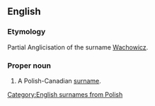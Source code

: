==English==

===Etymology===
Partial Anglicisation of the {{etyl|pl|en}} surname [[Wachowicz]].

===Proper noun===
{{en-proper noun}}

# A Polish-Canadian [[surname]].

[[Category:English surnames from Polish]]